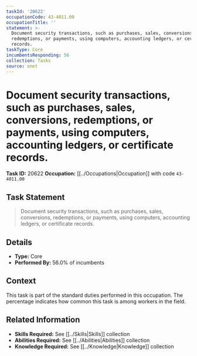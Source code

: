 ```yaml
---
taskId: '20622'
occupationCode: 43-4011.00
occupationTitle: ''
statement: >-
  Document security transactions, such as purchases, sales, conversions,
  redemptions, or payments, using computers, accounting ledgers, or certificate
  records.
taskType: Core
incumbentsResponding: 56
collection: Tasks
source: onet
---
```

# Document security transactions, such as purchases, sales, conversions, redemptions, or payments, using computers, accounting ledgers, or certificate records.

**Task ID:** 20622
**Occupation:** [[../Occupations|Occupation]] with code `43-4011.00`

## Task Statement

> Document security transactions, such as purchases, sales, conversions, redemptions, or payments, using computers, accounting ledgers, or certificate records.

## Details

- **Type:** Core
- **Performed By:** 56.0% of incumbents

## Context

This task is part of the standard duties performed in this occupation. The percentage indicates how common this task is among workers in the field.

## Related Information

- **Skills Required:** See [[../Skills|Skills]] collection
- **Abilities Required:** See [[../Abilities|Abilities]] collection
- **Knowledge Required:** See [[../Knowledge|Knowledge]] collection
